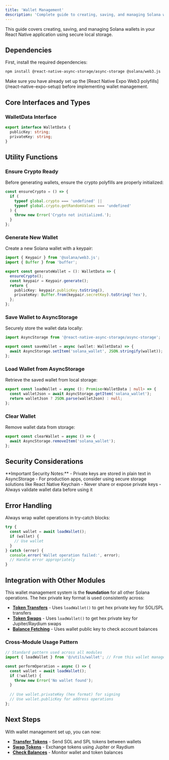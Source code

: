 ```yaml
---
title: 'Wallet Management'
description: 'Complete guide to creating, saving, and managing Solana wallets in React Native'
---
```


This guide covers creating, saving, and managing Solana wallets in your React Native application using secure local storage.

## Dependencies

First, install the required dependencies:

```bash
npm install @react-native-async-storage/async-storage @solana/web3.js
```

<Info>
Make sure you have already set up the [React Native Expo Web3 polyfills](/react-native-expo-setup) before implementing wallet management.
</Info>

## Core Interfaces and Types

### WalletData Interface

```typescript
export interface WalletData {
  publicKey: string;
  privateKey: string;
}
```

## Utility Functions

### Ensure Crypto Ready

Before generating wallets, ensure the crypto polyfills are properly initialized:

```typescript
const ensureCrypto = () => {
  if (
    typeof global.crypto === 'undefined' ||
    typeof global.crypto.getRandomValues === 'undefined'
  ) {
    throw new Error('Crypto not initialized.');
  }
};
```

### Generate New Wallet

Create a new Solana wallet with a keypair:

```typescript
import { Keypair } from '@solana/web3.js';
import { Buffer } from 'buffer';

export const generateWallet = (): WalletData => {
  ensureCrypto();
  const keypair = Keypair.generate();
  return {
    publicKey: keypair.publicKey.toString(),
    privateKey: Buffer.from(keypair.secretKey).toString('hex'),
  };
};
```

### Save Wallet to AsyncStorage

Securely store the wallet data locally:

```typescript
import AsyncStorage from '@react-native-async-storage/async-storage';

export const saveWallet = async (wallet: WalletData) => {
  await AsyncStorage.setItem('solana_wallet', JSON.stringify(wallet));
};
```

### Load Wallet from AsyncStorage

Retrieve the saved wallet from local storage:

```typescript
export const loadWallet = async (): Promise<WalletData | null> => {
  const walletJson = await AsyncStorage.getItem('solana_wallet');
  return walletJson ? JSON.parse(walletJson) : null;
};
```

### Clear Wallet

Remove wallet data from storage:

```typescript
export const clearWallet = async () => {
  await AsyncStorage.removeItem('solana_wallet');
};
```


## Security Considerations

<Warning>
**Important Security Notes:**
- Private keys are stored in plain text in AsyncStorage
- For production apps, consider using secure storage solutions like React Native Keychain
- Never share or expose private keys
- Always validate wallet data before using it
</Warning>

## Error Handling

Always wrap wallet operations in try-catch blocks:

```typescript
try {
  const wallet = await loadWallet();
  if (wallet) {
    // Use wallet
  }
} catch (error) {
  console.error('Wallet operation failed:', error);
  // Handle error appropriately
}
```

## Integration with Other Modules

This wallet management system is the **foundation** for all other Solana operations. The hex private key format is used consistently across:

- **[Token Transfers](/solana-modules/transfer-token)** - Uses `loadWallet()` to get hex private key for SOL/SPL transfers
- **[Token Swaps](/solana-modules/swap-solana)** - Uses `loadWallet()` to get hex private key for Jupiter/Raydium swaps
- **[Balance Fetching](/solana-modules/fetch-balance-solana)** - Uses wallet public key to check account balances

### Cross-Module Usage Pattern

```typescript
// Standard pattern used across all modules
import { loadWallet } from '@/utils/wallet'; // From this wallet management module

const performOperation = async () => {
  const wallet = await loadWallet();
  if (!wallet) {
    throw new Error('No wallet found');
  }
  
  // Use wallet.privateKey (hex format) for signing
  // Use wallet.publicKey for address operations
};
```

## Next Steps

With wallet management set up, you can now:
- **[Transfer Tokens](/solana-modules/transfer-token)** - Send SOL and SPL tokens between wallets
- **[Swap Tokens](/solana-modules/swap-solana)** - Exchange tokens using Jupiter or Raydium
- **[Check Balances](/solana-modules/fetch-balance-solana)** - Monitor wallet and token balances
